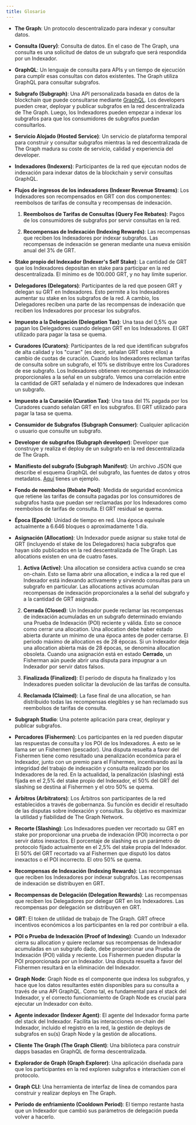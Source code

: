 ```yaml
---
title: Glosario
---
```


- **The Graph**: Un protocolo descentralizado para indexar y consultar datos.

- **Consulta (Query)**: Consulta de datos. En el caso de The Graph, una consulta es una solicitud de datos de un subgrafo que será respondida por un Indexador.

- **GraphQL**: Un lenguaje de consulta para APIs y un tiempo de ejecución para cumplir esas consultas con datos existentes. The Graph utiliza GraphQL para consultar subgrafos.

- **Subgrafo (Subgraph)**: Una API personalizada basada en datos de la blockchain que puede consultarse mediante [GraphQL](https://graphql.org/). Los developers pueden crear, deployar y publicar subgrafos en la red descentralizada de The Graph. Luego, los Indexadores pueden empezar a indexar los subgrafos para que los consumidores de subgrafos puedan consultarlos.

- **Servicio Alojado (Hosted Service)**: Un servicio de plataforma temporal para construir y consultar subgrafos mientras la red descentralizada de The Graph madura su coste de servicio, calidad y experiencia del developer.

- **Indexadores (Indexers)**: Participantes de la red que ejecutan nodos de indexación para indexar datos de la blockchain y servir consultas GraphQL.

- **Flujos de ingresos de los indexadores (Indexer Revenue Streams)**: Los Indexadores son recompensados en GRT con dos componentes: reembolsos de tarifas de consulta y recompensas de indexación.

  1. **Reembolsos de Tarifas de Consultas (Query Fee Rebates)**: Pagos de los consumidores de subgrafos por servir consultas en la red.

  2. **Recompensas de Indexación (Indexing Rewards)**: Las recompensas que reciben los Indexadores por indexar subgrafos. Las recompensas de indexación se generan mediante una nueva emisión anual del 3% de GRT.

- **Stake propio del Indexador (Indexer's Self Stake)**: La cantidad de GRT que los Indexadores depositan en stake para participar en la red descentralizada. El mínimo es de 100.000 GRT, y no hay límite superior.

- **Delegadores (Delegators)**: Participantes de la red que poseen GRT y delegan su GRT en Indexadores. Esto permite a los Indexadores aumentar su stake en los subgrafos de la red. A cambio, los Delegadores reciben una parte de las recompensas de indexación que reciben los Indexadores por procesar los subgrafos.

- **Impuesto a la Delegación (Delegation Tax)**: Una tasa del 0,5% que pagan los Delegadores cuando delegan GRT en los Indexadores. El GRT utilizado para pagar la tasa se quema.

- **Curadores (Curators)**: Participantes de la red que identifican subgrafos de alta calidad y los "curan" (es decir, señalan GRT sobre ellos) a cambio de cuotas de curación. Cuando los Indexadores reclaman tarifas de consulta sobre un subgrafo, el 10% se distribuye entre los Curadores de ese subgrafo. Los Indexadores obtienen recompensas de indexación proporcionales a la señal en un subgrafo. Vemos una correlación entre la cantidad de GRT señalada y el número de Indexadores que indexan un subgrafo.

- **Impuesto a la Curación (Curation Tax)**: Una tasa del 1% pagada por los Curadores cuando señalan GRT en los subgrafos. El GRT utilizado para pagar la tasa se quema.

- **Consumidor de Subgrafos (Subgraph Consumer)**: Cualquier aplicación o usuario que consulte un subgrafo.

- **Developer de subgrafos (Subgraph developer)**: Developer que construye y realiza el deploy de un subgrafo en la red descentralizada de The Graph.

- **Manifiesto del subgrafo (Subgraph Manifest)**: Un archivo JSON que describe el esquema GraphQL del subgrafo, las fuentes de datos y otros metadatos. [Aquí](https://ipfs.io/ipfs/QmVQdzeGdPUiLiACeqXRpKAYpyj8Z1yfWLMUq7A7WundUf) tienes un ejemplo.

- **Fondo de reembolso (Rebate Pool)**: Medida de seguridad económica que retiene las tarifas de consulta pagadas por los consumidores de subgrafos hasta que puedan ser reclamadas por los Indexadores como reembolsos de tarifas de consulta. El GRT residual se quema.

- **Época (Epoch)**: Unidad de tiempo en red. Una época equivale actualmente a 6.646 bloques o aproximadamente 1 día.

- **Asignación (Allocation)**: Un Indexador puede asignar su stake total de GRT (incluyendo el stake de los Delegadores) hacia subgrafos que hayan sido publicados en la red descentralizada de The Graph. Las allocations existen en una de cuatro fases.

  1. **Activa (Active)**: Una allocation se considera activa cuando se crea on-chain. Esto se llama abrir una allocation, e indica a la red que el Indexador está indexando activamente y sirviendo consultas para un subgrafo en particular. Las allocations activas acumulan recompensas de indexación proporcionales a la señal del subgrafo y a la cantidad de GRT asignada.

  2. **Cerrada (Closed)**: Un Indexador puede reclamar las recompensas de indexación acumuladas en un subgrafo determinado enviando una Prueba de Indexación (POI) reciente y válida. Esto se conoce como cerrar una allocation. Una allocation debe haber estado abierta durante un mínimo de una época antes de poder cerrarse. El periodo máximo de allocation es de 28 épocas. Si un Indexador deja una allocation abierta más de 28 épocas, se denomina allocation obsoleta. Cuando una asignación está en estado **Cerrado**, un Fisherman aún puede abrir una disputa para impugnar a un Indexador por servir datos falsos.

  3. **Finalizada (Finalized)**: El período de disputa ha finalizado y los Indexadores pueden solicitar la devolución de las tarifas de consulta.

  4. **Reclamada (Claimed)**: La fase final de una allocation, se han distribuido todas las recompensas elegibles y se han reclamado sus reembolsos de tarifas de consulta.

- **Subgraph Studio**: Una potente aplicación para crear, deployar y publicar subgrafos.

- **Percadores (Fishermen)**: Los participantes en la red pueden disputar las respuestas de consulta y los POI de los Indexadores. A esto se le llama ser un Fishermen (pescador). Una disputa resuelta a favor del Fishermen tiene como resultado una penalización económica para el Indexador, junto con un premio para el Fishermen, incentivando así la integridad del trabajo de indexación y consulta realizado por los Indexadores de la red. En la actualidad, la penalización (slashing) está fijada en el 2,5% del stake propio del Indexador, el 50% del GRT del slashing se destina al Fishermen y el otro 50% se quema.

- **Árbitros (Arbitrators)**: Los Árbitros son participantes de la red establecidos a través de gobernanza. Su función es decidir el resultado de las disputas sobre indexación y consultas. Su objetivo es maximizar la utilidad y fiabilidad de The Graph Network.

- **Recorte (Slashing)**: Los Indexadores pueden ver recortado su GRT en stake por proporcionar una prueba de indexación (POI) incorrecta o por servir datos inexactos. El porcentaje de slashing es un parámetro de protocolo fijado actualmente en el 2,5% del stake propia del Indexador. El 50% del GRT recortado va al Fishermen que disputó los datos inexactos o el POI incorrecto. El otro 50% se quema.

- **Recompensas de Indexación (Indexing Rewards)**: Las recompensas que reciben los Indexadores por indexar subgrafos. Las recompensas de indexación se distribuyen en GRT.

- **Recompensas de Delegación (Delegation Rewards)**: Las recompensas que reciben los Delegadores por delegar GRT en los Indexadores. Las recompensas por delegación se distribuyen en GRT.

- **GRT**: El token de utilidad de trabajo de The Graph. GRT ofrece incentivos económicos a los participantes en la red por contribuir a ella.

- **POI o Prueba de Indexación (Proof of Indexing)**: Cuando un Indexador cierra su allocation y quiere reclamar sus recompensas de Indexador acumuladas en un subgrafo dado, debe proporcionar una Prueba de Indexación (POI) válida y reciente. Los Fishermen pueden disputar la POI proporcionada por un Indexador. Una disputa resuelta a favor del Fishermen resultará en la eliminación del Indexador.

- **Graph Node**: Graph Node es el componente que indexa los subgrafos, y hace que los datos resultantes estén disponibles para su consulta a través de una API GraphQL. Como tal, es fundamental para el stack del Indexador, y el correcto funcionamiento de Graph Node es crucial para ejecutar un Indexador con éxito.

- **Agente indexador (Indexer Agent)**: El agente del Indexador forma parte del stack del Indexador. Facilita las interacciones on-chain del Indexador, incluido el registro en la red, la gestión de deploys de subgrafos en su(s) Graph Node y la gestión de allocations.

- **Cliente The Graph (The Graph Client)**: Una biblioteca para construir dapps basadas en GraphQL de forma descentralizada.

- **Explorador de Graph (Graph Explorer)**: Una aplicación diseñada para que los participantes en la red exploren subgrafos e interactúen con el protocolo.

- **Graph CLI**: Una herramienta de interfaz de línea de comandos para construir y realizar deploys en The Graph.

- **Período de enfriamiento (Cooldown Period)**: El tiempo restante hasta que un Indexador que cambió sus parámetros de delegación pueda volver a hacerlo.
